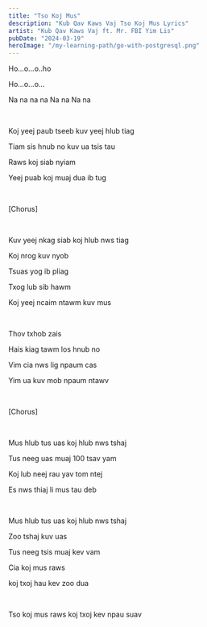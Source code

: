 ```yaml
---
title: "Tso Koj Mus"
description: "Kub Qav Kaws Vaj Tso Koj Mus Lyrics"
artist: "Kub Qav Kaws Vaj ft. Mr. FBI Yim Lis"
pubDate: "2024-03-19"
heroImage: "/my-learning-path/go-with-postgresql.png"
---
```


Ho...o...o..ho

Ho...o...o...

Na na na na Na na Na na

<br />

Koj yeej paub tseeb kuv yeej hlub tiag

Tiam sis hnub no kuv ua tsis tau

Raws koj siab nyiam

Yeej puab koj muaj dua ib tug

<br />

[Chorus]

<br />

Kuv yeej nkag siab koj hlub nws tiag

Koj nrog kuv nyob

Tsuas yog ib pliag

Txog lub sib hawm

Koj yeej ncaim ntawm kuv mus

<br />

Thov txhob zais

Hais kiag tawm los hnub no

Vim cia nws lig npaum cas

Yim ua kuv mob npaum ntawv

<br />

[Chorus]

<br />

Mus hlub tus uas koj hlub nws tshaj

Tus neeg uas muaj 100 tsav yam

Koj lub neej rau yav tom ntej

Es nws thiaj li mus tau deb

<br />

Mus hlub tus uas koj hlub nws tshaj

Zoo tshaj kuv uas

Tus neeg tsis muaj kev vam

Cia koj mus raws

koj txoj hau kev zoo dua

<br />

Tso koj mus raws koj txoj kev npau suav
